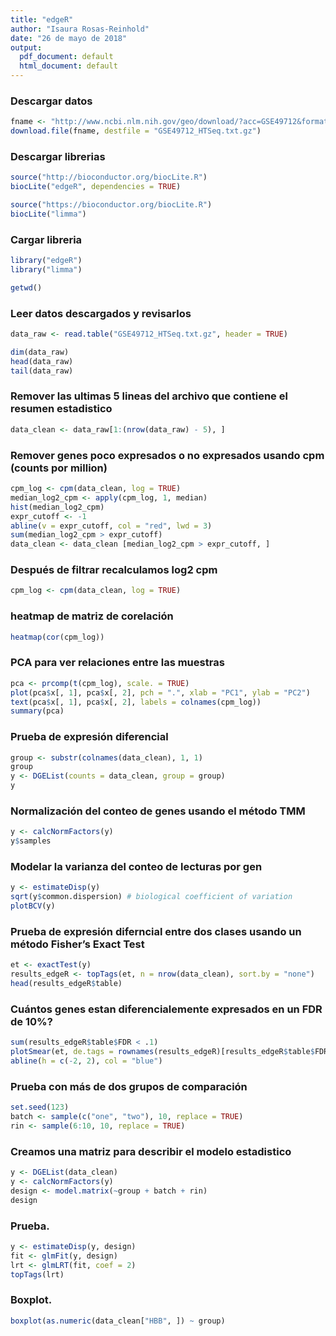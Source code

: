 ```yaml
---
title: "edgeR"
author: "Isaura Rosas-Reinhold"
date: "26 de mayo de 2018"
output:
  pdf_document: default
  html_document: default
---
```


### Descargar datos 

```r
fname <- "http://www.ncbi.nlm.nih.gov/geo/download/?acc=GSE49712&format=file&file=GSE49712_HTSeq.txt.gz"
download.file(fname, destfile = "GSE49712_HTSeq.txt.gz")
```

### Descargar librerias

```r
source("http://bioconductor.org/biocLite.R")
biocLite("edgeR", dependencies = TRUE)
```

```r

source("https://bioconductor.org/biocLite.R")
biocLite("limma")
```

### Cargar libreria

```r
library("edgeR")
library("limma")

```


```r
getwd()
```

### Leer datos descargados y revisarlos
```r
data_raw <- read.table("GSE49712_HTSeq.txt.gz", header = TRUE)

dim(data_raw)
head(data_raw)
tail(data_raw)
```



### Remover las ultimas 5 lineas del archivo que contiene el resumen estadistico
```r
data_clean <- data_raw[1:(nrow(data_raw) - 5), ]
```


### Remover genes poco expresados o no expresados usando cpm (counts por million)

```r
cpm_log <- cpm(data_clean, log = TRUE)
median_log2_cpm <- apply(cpm_log, 1, median)
hist(median_log2_cpm)
expr_cutoff <- -1
abline(v = expr_cutoff, col = "red", lwd = 3)
sum(median_log2_cpm > expr_cutoff)
data_clean <- data_clean [median_log2_cpm > expr_cutoff, ]
```

### Después de filtrar recalculamos log2 cpm
```r
cpm_log <- cpm(data_clean, log = TRUE)
```

### heatmap de matriz de corelación 
```r

heatmap(cor(cpm_log))

```

### PCA para ver relaciones entre las muestras
```r
pca <- prcomp(t(cpm_log), scale. = TRUE)
plot(pca$x[, 1], pca$x[, 2], pch = ".", xlab = "PC1", ylab = "PC2")
text(pca$x[, 1], pca$x[, 2], labels = colnames(cpm_log))
summary(pca)
```

### Prueba de expresión diferencial
```r
group <- substr(colnames(data_clean), 1, 1)
group
y <- DGEList(counts = data_clean, group = group)
y
```

### Normalización del conteo de genes usando el método TMM 
```r

y <- calcNormFactors(y)
y$samples
```

### Modelar la varianza del conteo de lecturas por gen

```r
y <- estimateDisp(y)
sqrt(y$common.dispersion) # biological coefficient of variation
plotBCV(y)
```
 
### Prueba de expresión diferncial entre dos clases usando un método Fisher's Exact Test

```r
et <- exactTest(y)
results_edgeR <- topTags(et, n = nrow(data_clean), sort.by = "none")
head(results_edgeR$table)

```

### Cuántos genes estan diferencialemente expresados en un FDR de 10%?

```r
sum(results_edgeR$table$FDR < .1)
plotSmear(et, de.tags = rownames(results_edgeR)[results_edgeR$table$FDR < .1])
abline(h = c(-2, 2), col = "blue")
```

### Prueba con más de dos grupos de comparación 

```r
set.seed(123)
batch <- sample(c("one", "two"), 10, replace = TRUE)
rin <- sample(6:10, 10, replace = TRUE)
```

### Creamos una matriz para describir el modelo estadistico

```r
y <- DGEList(data_clean)
y <- calcNormFactors(y)
design <- model.matrix(~group + batch + rin)
design
```

### Prueba.

```r
y <- estimateDisp(y, design)
fit <- glmFit(y, design)
lrt <- glmLRT(fit, coef = 2)
topTags(lrt)
```


### Boxplot.

```r

boxplot(as.numeric(data_clean["HBB", ]) ~ group)
```



